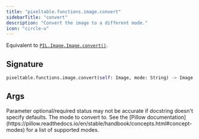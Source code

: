 ```yaml
---
title: "pixeltable.functions.image.convert"
sidebarTitle: "convert"
description: "Convert the image to a different mode."
icon: "circle-u"
---
```

Equivalent to [`PIL.Image.Image.convert()`](https://pillow.readthedocs.io/en/stable/reference/Image.html#PIL.Image.Image.convert).


## Signature

```python
pixeltable.functions.image.convert(self: Image, mode: String) -> Image
```

## Args

<Note>
Parameter optional/required status may not be accurate if docstring doesn't specify defaults.
</Note>

<ParamField path="mode" type="String" required>
  The mode to convert to. See the [Pillow documentation](https://pillow.readthedocs.io/en/stable/handbook/concepts.html#concept-modes) for a list of supported modes.


</ParamField>

